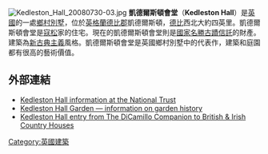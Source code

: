 {{no footnotes|time=2014-05-14T09:33:11+00:00}}
{{refimprove|time=2014-05-14T09:33:11+00:00}}
[[File:Kedleston_Hall_20080730-03.jpg|thumb]]
'''凱德爾斯頓會堂'''（'''Kedleston Hall'''）是[[英國|英國]]的一處[[英國鄉村別墅|鄉村別墅]]，位於[[英格蘭|英格蘭]][[德比郡|德比郡]]凱德爾斯頓，[[德比|德比]]西北大約四英里。凱德爾斯頓會堂是[[寇松|寇松]]家的住宅。現在的凱德爾斯頓會堂則是[[國家名勝古蹟信託|國家名勝古蹟信託]]的財產。建築為[[新古典主義|新古典主義]]風格。凱德爾斯頓會堂是英國鄉村別墅中的代表作，建築和庭園都有很高的藝術價值。

==外部連結==
{{Commonscat|Kedleston Hall|凱德爾斯頓會堂}}
*[http://www.nationaltrust.org.uk/kedleston-hall/ Kedleston Hall information at the National Trust]{{Wayback|url=http://www.nationaltrust.org.uk/kedleston-hall/ |date=20140519111356 }}
*[https://web.archive.org/web/20081202225109/http://www.gardenvisit.com/g/ked.htm Kedleston Hall Garden — information on garden history]
*[https://web.archive.org/web/20120604041247/http://www.dicamillocompanion.com/houses_detail.asp?ID=2312  Kedleston Hall entry from The DiCamillo Companion to British & Irish Country Houses]

[[Category:英國建築|Category:英國建築]]